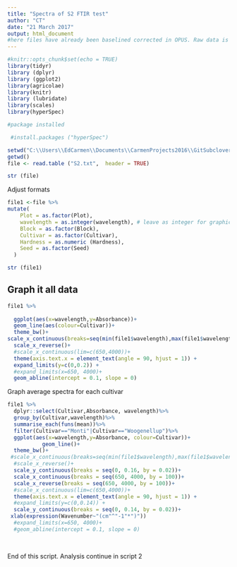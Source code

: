 ```yaml
---
title: "Spectra of S2 FTIR test"
author: "CT"
date: "21 March 2017"
output: html_document
#here files have already been baselined corrected in OPUS. Raw data is on folder Bionami Maatrix 25.04; worksheet Columns to R. 
---
```



```r
#knitr::opts_chunk$set(echo = TRUE)
library(tidyr)
library (dplyr)
library (ggplot2)
library(agricolae)
library(knitr)
library (lubridate)
library(scales)
library(hyperSpec)

```



```r
#package installed

 #install.packages ("hyperSpec")
```



```r
setwd("C:\\Users\\EdCarmen\\Documents\\CarmenProjects2016\\GitSubclover\\FTIR_S2")
getwd()
file <- read.table ("S2.txt",  header = TRUE)

str (file)

```
Adjust formats 

```r

file1 <-file %>%
mutate(
    Plot = as.factor(Plot),
    wavelength = as.integer(wavelength), # leave as integer for graphics  
    Block = as.factor(Block),
    Cultivar = as.factor(Cultivar),
    Hardness = as.numeric (Hardness),
    Seed = as.factor(Seed)
  )  

str (file1)


```
## Graph it all data 

```r

file1 %>%
  
  ggplot(aes(x=wavelength,y=Absorbance))+
  geom_line(aes(colour=Cultivar))+
  theme_bw()+
scale_x_continuous(breaks=seq(min(file1$wavelength),max(file1$wavelength),100))+
  scale_x_reverse()+
  #scale_x_continuous(lim=c(650,4000))+
  theme(axis.text.x = element_text(angle = 90, hjust = 1)) +
  expand_limits(y=c(0,0.2)) +
  #expand_limits(x=650, 4000)+
  geom_abline(intercept = 0.1, slope = 0)


```
Graph average spectra for each cultivar 


```r

file1 %>%
  dplyr::select(Cultivar,Absorbance, wavelength)%>%
  group_by(Cultivar,wavelength)%>%
  summarise_each(funs(mean))%>%
  filter(Cultivar=="Monti"|Cultivar=="Woogenellup")%>%
  ggplot(aes(x=wavelength,y=Absorbance, colour=Cultivar))+
           geom_line()+
  theme_bw()+
 #scale_x_continuous(breaks=seq(min(file1$wavelength),max(file1$wavelength),100))+
  #scale_x_reverse()+
  scale_y_continuous(breaks = seq(0, 0.16, by = 0.02))+
  scale_x_continuous(breaks = seq(650, 4000, by = 100))+
  scale_x_reverse(breaks = seq(650, 4000, by = 100))+
  #scale_x_continuous(lim=c(650,4000))+
  theme(axis.text.x = element_text(angle = 90, hjust = 1)) +
  #expand_limits(y=c(0,0.14)) +
  scale_y_continuous(breaks = seq(0, 0.14, by = 0.02))+
 xlab(expression(Wavenumber~"(cm"^"-1"*")"))
  #expand_limits(x=650, 4000)+
  #geom_abline(intercept = 0.1, slope = 0)
  
  


```
End of this script. Analysis continue in script 2  



